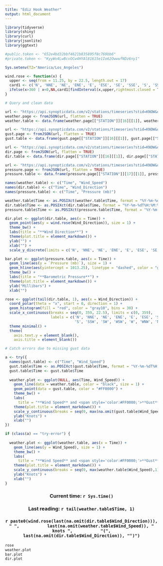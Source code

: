 ```yaml
---
title: "Ediz Hook Weather"
output: html_document
---
```


<style type="text/css">
h1.title {
  text-align: center;
}
</style>


```r
library(tidyverse)
library(shiny)
library(curl)
library(jsonlite)
library(ggtext)
```

```r
#public.token <- "652e4bd32bbf4621b835895f8c769bb6"
#private.token <- "KyyWv4LwBcvOCw4HYAl81615e1Io62OwwwfNDz6ny1"

Sys.setenv(TZ="America/Los_Angeles")

wind.rose <- function(x) {
  upper <- seq(from = 11.25, by = 22.5, length.out = 17)
  card1 <- c('N', 'NNE', 'NE', 'ENE', 'E', 'ESE', 'SE', 'SSE', 'S', 'SSW', 'SW', 'WSW', 'W', 'WNW', 'NW', 'NNW', 'N')
  ifelse(x>360 | x<0,NA,card1[findInterval(x,upper,rightmost.closed = T)+1])
}

# Query and clean data

url <- "https://api.synopticdata.com/v2/stations/timeseries?stid=KNOW&obtimezone=local&recent=1440&vars=wind_speed&units=english&token=652e4bd32bbf4621b835895f8c769bb6"
weather.page <- fromJSON(url, flatten = TRUE)
weather.table <- data.frame(weather.page[["STATION"]][16][[1]], weather.page[["STATION"]][17][[1]])

url <- "https://api.synopticdata.com/v2/stations/timeseries?stid=KNOW&obtimezone=local&recent=1440&vars=wind_gust&units=english&token=652e4bd32bbf4621b835895f8c769bb6"
gust.page <- fromJSON(url, flatten = TRUE)
gust.table <- data.frame(gust.page[["STATION"]][16][[1]], gust.page[["STATION"]][17][[1]])

url <- "https://api.synopticdata.com/v2/stations/timeseries?stid=KNOW&obtimezone=local&recent=1440&vars=wind_direction&units=english&token=652e4bd32bbf4621b835895f8c769bb6"
dir.page <- fromJSON(url, flatten = TRUE)
dir.table <- data.frame(dir.page[["STATION"]][16][[1]], dir.page[["STATION"]][17][[1]])

url <- "https://api.synopticdata.com/v2/stations/timeseries?stid=KNOW&obtimezone=local&recent=720&vars=sea_level_pressure&units=english&token=652e4bd32bbf4621b835895f8c769bb6"
pressure.page <- fromJSON(url, flatten = TRUE)
pressure.table <- data.frame(pressure.page[["STATION"]][17][[1]], pressure.page[["STATION"]][18][[1]])

names(weather.table) <- c("Time", "Wind_Speed")
names(dir.table) <- c("Time", "Wind_Direction")
names(pressure.table) <- c("Time", "Pressure (mb)")

weather.table$Time <- as.POSIXct(weather.table$Time, format = "%Y-%m-%dT%H:%M:%S%z")
dir.table$Time <- as.POSIXct(dir.table$Time, format = "%Y-%m-%dT%H:%M:%S%z")
pressure.table$Time <- as.POSIXct(pressure.table$Time, format = "%Y-%m-%dT%H:%M:%S%z")

dir.plot <- ggplot(dir.table, aes(x = Time)) + 
  geom_point(aes(y = wind.rose(Wind_Direction)), size = 1) +
  theme_bw() +
  labs(title = "**Wind Direction**") +
  theme(plot.title = element_markdown()) +
  ylab("") +
  xlab("") +
  scale_y_discrete(limits = c('N', 'NNE', 'NE', 'ENE', 'E', 'ESE', 'SE', 'SSE', 'S', 'SSW', 'SW', 'WSW', 'W', 'WNW', 'NW', 'NNW', 'N'))

bar.plot <- ggplot(pressure.table, aes(x = Time)) + 
  geom_line(aes(y = `Pressure (mb)`), size = 1) +
  geom_hline(aes(yintercept = 1013.25), linetype = "dashed", color = "gray") +
  theme_bw() +
  labs(title = "**Barometric Pressure**") +
  theme(plot.title = element_markdown()) +
  ylab("Millibars") +
  xlab("")

rose <- ggplot(tail(dir.table, 1), aes(x = Wind_Direction)) +
  coord_polar(theta = "x", start = 0, direction = 1) +
  geom_histogram(fill = "red", color = "gray10", bins = 30) +
  scale_x_continuous(breaks = seq(0, 359, 22.5), limits = c(0, 359), 
                     labels = c('N', 'NNE', 'NE', 'ENE', 'E', 'ESE', 'SE', 'SSE', 
                                'S', 'SSW', 'SW', 'WSW', 'W', 'WNW', 'NW', 'NNW')) +
  theme_minimal() +
  theme(
    axis.text.y = element_blank(),
    axis.title = element_blank())

# Catch errors due to missing gust data

a <- try({
  names(gust.table) <- c("Time", "Wind_Speed")
  gust.table$Time <- as.POSIXct(gust.table$Time, format = "%Y-%m-%dT%H:%M:%S%z")
  gust.table$Time <- gust.table$Time
  
  weather.plot <- ggplot(NULL, aes(Time, Wind_Speed)) + 
    geom_line(data = weather.table, color = "black", size = 1) +
    geom_point(data = gust.table, color = "#FF0000") +
    theme_bw() +
    labs(
      title = "**Wind Speed** and <span style='color:#FF0000;'>**Gust**</span></span>") +
    theme(plot.title = element_markdown()) +
    scale_y_continuous(breaks = seq(0, max(na.omit(gust.table$Wind_Speed)),5)) +
    ylab("Knots") +
    xlab("")
})

if (class(a) == "try-error") {
  
  weather.plot <- ggplot(weather.table, aes(x = Time)) +
    geom_line(aes(y = Wind_Speed), size = 1) +
    theme_bw() +
    labs(
      title = "**Wind Speed** and <span style='color:#FF0000;'>**Gust**</span></span>") +
    theme(plot.title = element_markdown()) +
    scale_y_continuous(breaks = seq(0, max(weather.table$Wind_Speed),1)) +
    ylab("Knots") +
    xlab("")
}
```

<center><h3> **Current time: `r Sys.time()`**</h3></center>
<center><h3> **Last reading: `r tail(weather.table$Time, 1)`**</h3></center>
<center><h3> **`r paste0(wind.rose(last(na.omit(dir.table$Wind_Direction))), " ",
          last(na.omit(weather.table$Wind_Speed)), " knots ",
          "(", last(na.omit(dir.table$Wind_Direction)), "°)") `**</h3></center>


```r
rose
weather.plot
bar.plot
dir.plot
```
